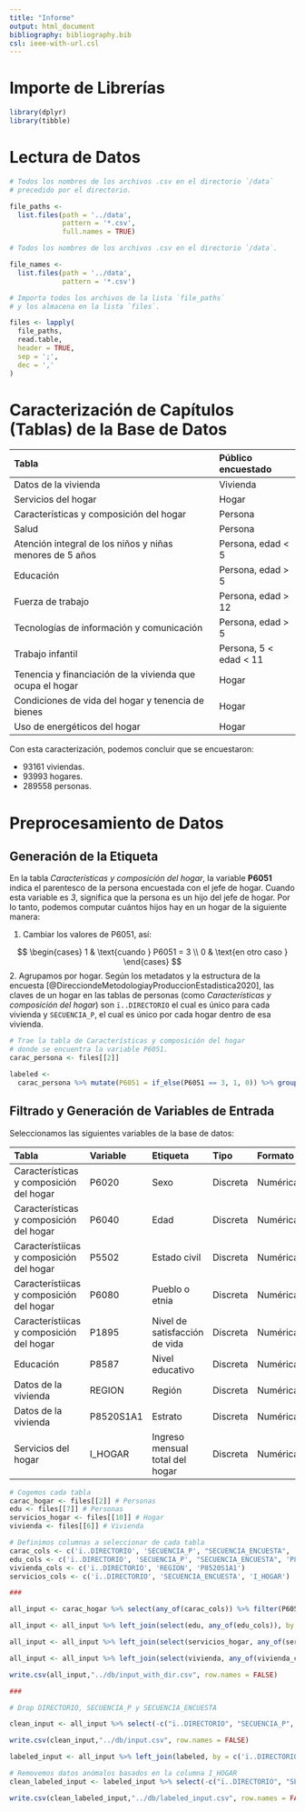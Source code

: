 ```yaml
---
title: "Informe"
output: html_document
bibliography: bibliography.bib
csl: ieee-with-url.csl
---
```


# Importe de Librerías

```r
library(dplyr)
library(tibble)
```

# Lectura de Datos

```r

# Todos los nombres de los archivos .csv en el directorio `/data`
# precedido por el directorio.

file_paths <-
  list.files(path = '../data',
             pattern = '*.csv',
             full.names = TRUE)

# Todos los nombres de los archivos .csv en el directorio `/data`.

file_names <-
  list.files(path = '../data',
             pattern = '*.csv')

# Importa todos los archivos de la lista `file_paths`
# y los almacena en la lista `files`.

files <- lapply(
  file_paths,
  read.table,
  header = TRUE,
  sep = ';',
  dec = ','
)

```

# Caracterización de Capítulos (Tablas) de la Base de Datos

| Tabla                                                     | Público encuestado      |
| :-------------------------------------------------------- | :---------------------- |
| Datos de la vivienda                                      | Vivienda                |
| Servicios del hogar                                       | Hogar                   |
| Características y composición del hogar                   | Persona                 |
| Salud                                                     | Persona                 |
| Atención integral de los niños y niñas menores de 5 años  | Persona, edad < 5       |
| Educación                                                 | Persona, edad > 5       |
| Fuerza de trabajo                                         | Persona, edad > 12      |
| Tecnologías de información y comunicación                 | Persona, edad > 5       |
| Trabajo infantil                                          | Persona, 5 < edad < 11  |
| Tenencia y financiación de la vivienda que ocupa el hogar | Hogar                   |
| Condiciones de vida del hogar y tenencia de bienes        | Hogar                   |
| Uso de energéticos del hogar                              | Hogar                   |

Con esta caracterización, podemos concluir que se encuestaron:

* $93161$ viviendas.
* $93993$ hogares.
* $289558$ personas.

# Preprocesamiento de Datos

## Generación de la Etiqueta

En la tabla *Características y composición del hogar*, la variable **P6051** indica
el parentesco de la persona encuestada con el jefe de hogar. Cuando esta variable es
*3*, significa que la persona es un hijo del jefe de hogar. Por lo tanto, podemos
computar cuántos hijos hay en un hogar de la siguiente manera:

1. Cambiar los valores de P6051, así:

$$
\begin{cases}
  1 & \text{cuando } P6051 = 3 \\
  0 & \text{en otro caso }
\end{cases}
$$
2. Agrupamos por hogar. Según los metadatos y la estructura de la encuesta 
[@DirecciondeMetodologiayProduccionEstadistica2020], las claves de un hogar
en las tablas de personas (como *Características y composición del hogar*)
son `ï..DIRECTORIO` el cual es único para cada vivienda y `SECUENCIA_P`, el cual
es único por cada hogar dentro de esa vivienda.

```r
# Trae la tabla de Características y composición del hogar
# donde se encuentra la variable P6051.
carac_persona <- files[[2]]

labeled <-
  carac_persona %>% mutate(P6051 = if_else(P6051 == 3, 1, 0)) %>% group_by(ï..DIRECTORIO, SECUENCIA_P) %>% summarise(HIJOS = sum(P6051), .groups = "keep")

```


## Filtrado y Generación de Variables de Entrada

Seleccionamos las siguientes variables de la base de datos: 

| Tabla                                    | Variable     | Etiqueta                                    | Tipo     | Formato     |
|:----                                     | :----------- | :------------------------------             | :------- | :-------    |
| Características y composición del hogar  | P6020        | Sexo                                        | Discreta | Numérica    |
| Características y composición del hogar  | P6040        | Edad                                        | Discreta | Numérica    |
| Característiicas y composición del hogar | P5502        | Estado civil                                | Discreta | Numérica    |
| Característiicas y composición del hogar | P6080        | Pueblo o etnia                              | Discreta | Numérica    |
| Característiicas y composición del hogar | P1895        | Nivel de satisfacción de vida               | Discreta | Numérica    |
| Educación                                | P8587        | Nivel educativo                             | Discreta | Numérica    |
| Datos de la vivienda                     | REGION       | Región                                      | Discreta | Numérica    |
| Datos de la vivienda                     | P8520S1A1    | Estrato                                     | Discreta | Numérica    |
| Servicios del hogar                      | I_HOGAR      | Ingreso mensual total del hogar             | Discreta | Numérica    |

```r

# Cogemos cada tabla
carac_hogar <- files[[2]] # Personas
edu <- files[[7]] # Personas
servicios_hogar <- files[[10]] # Hogar
vivienda <- files[[6]] # Vivienda

# Definimos columnas a seleccionar de cada tabla
carac_cols <- c('ï..DIRECTORIO', 'SECUENCIA_P', "SECUENCIA_ENCUESTA", 'P6051', 'P6020', 'P6040', 'P5502', 'P6080', 'P1895')
edu_cols <- c('ï..DIRECTORIO', 'SECUENCIA_P', "SECUENCIA_ENCUESTA", 'P8587')
vivienda_cols <- c('ï..DIRECTORIO', 'REGION', 'P8520S1A1')
servicios_cols <- c('ï..DIRECTORIO', 'SECUENCIA_ENCUESTA', 'I_HOGAR')

###

all_input <- carac_hogar %>% select(any_of(carac_cols)) %>% filter(P6051 == 1)

all_input <- all_input %>% left_join(select(edu, any_of(edu_cols)), by = c("ï..DIRECTORIO", "SECUENCIA_P", "SECUENCIA_ENCUESTA"))

all_input <- all_input %>% left_join(select(servicios_hogar, any_of(servicios_cols)), by = c("ï..DIRECTORIO", "SECUENCIA_ENCUESTA"))

all_input <- all_input %>% left_join(select(vivienda, any_of(vivienda_cols)), by = c("ï..DIRECTORIO"))

write.csv(all_input,"../db/input_with_dir.csv", row.names = FALSE)

###

# Drop DIRECTORIO, SECUENCIA_P y SECUENCIA_ENCUESTA

clean_input <- all_input %>% select(-c("ï..DIRECTORIO", "SECUENCIA_P", "SECUENCIA_ENCUESTA", "P6051"))

write.csv(clean_input,"../db/input.csv", row.names = FALSE)

labeled_input <- all_input %>% left_join(labeled, by = c('ï..DIRECTORIO', 'SECUENCIA_P'))

# Removemos datos anómalos basados en la columna I_HOGAR
clean_labeled_input <- labeled_input %>% select(-c("ï..DIRECTORIO", "SECUENCIA_P", "SECUENCIA_ENCUESTA", "P6051")) %>% filter(I_HOGAR < 100000000)

write.csv(clean_labeled_input,"../db/labeled_input.csv", row.names = FALSE)
```

